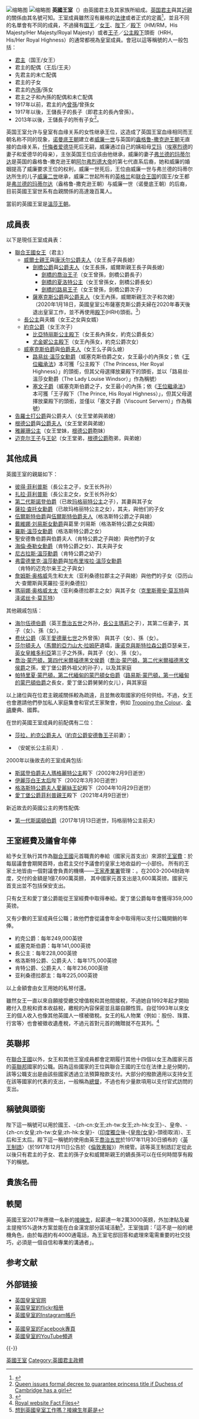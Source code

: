 {{multiple issues|
{{expert|time=2018-05-23T15:39:09+00:00}}
{{original research|time=2018-05-23T15:39:09+00:00}}
{{refimprove|time=2018-05-23T15:39:09+00:00}}
{{copyedit|time=2019-09-13T08:13:22+00:00}}
{{expand language|1=en|page=|time=2019-09-13T08:13:22+00:00}}
}}
{{noteTA
|G1=PoliticiansUK 
|G2=UK Places
|1=zh-cn:国王的演讲;zh-hk:皇上無話兒; zh-tw:王者之聲：宣戰時刻;
|2=zh-cn:官方肖像; zh-tw:正式肖像; zh-hk:官式畫像; zh-sg:官式画像;
}}
{{British Royal Family}}
{{PoliticsUK}}
<!--[[File:British_Royal_Family_1.jpg|thumb]]典禮後在[[白金漢宮|白金漢宮]]的平台上]]-->
[[File:Royal_Coat_of_Arms_of_the_United_Kingdom_(Both_Realms).svg|缩略图]]
[[File:The_British_royal_family_on_the_balcony_of_Buckingham_Palace.JPG|缩略图]]
'''英國王室'''（{{lang-en|British Royal Family}}）由英國君主及其家族所組成。[[英国君主|英国君主]]與其[[親屬|近親]]的關係由其名號可知。王室成員雖然沒有嚴格的[[法律|法律]]或者正式的定義<ref>{{Cite web|url=http://www.heraldica.org/faqs/britfaq.html#p2-2|title=royalty FAQ: British royalty and nobility|accessdate=2018-05-23|work=www.heraldica.org|archive-date=2009-06-03|archive-url=https://web.archive.org/web/20090603221853/http://www.heraldica.org/faqs/britfaq.html#p2-2|dead-url=no}}</ref>，並且不同的名單會有不同的成員，不過擁有[[国王|国王]]／[[女王|女王]]、[[陛下|陛下]]／[[殿下|殿下]]（HM/RM，His Majesty/Her Majesty/Royal Majesty）或者[[王子|王子]]／[[公主|公主]][[殿下|殿下]]頭銜（HRH，His/Her Royal Highness）的通常都視為皇室成員。會冠以這等稱號的人一般包括：
*[[英国君主|君主]]（国王/女王）
*君主的配偶（王后/王夫）
*先君主的未亡配偶
*君主的子女
*君主的[[內孫|內孫]]/孫女
*君主之子和內孫的配偶和未亡配偶
*1917年以前，君主的內[[曾孫|曾孫]]/曾孫女
*1917年以後，王儲長子的長子（即君主的長內曾孫）。
*2013年以後，王儲長子的所有子女<ref>[https://www.telegraph.co.uk/news/uknews/kate-middleton/9791703/Queen-issues-formal-decree-to-guarantee-princess-title-if-Duchess-of-Cambridge-has-a-girl.html/ Queen issues formal decree to guarantee princess title if Duchess of Cambridge has a girl]</ref>。

英国王室允许与皇室有血缘关系的女性继承王位，这造成了英国王室血缘相同而王朝名称不同的现象，[[诺曼底王朝|诺曼底王朝]]建立者[[威廉一世_(英格兰)|威廉一世]]与英国的[[盎格鲁-撒克逊英格兰|盎格鲁-撒克逊王朝]]无直接的血缘关系，[[懺悔者愛德華|忏悔者爱德华]]死后无嗣，威廉通过自己的姨祖母[[諾曼第的愛瑪|艾玛]]（[[決策無方者埃塞爾雷德|埃塞烈德]]的妻子和爱德华的母亲），主张英国王位应该由他继承，威廉的妻子[[弗兰德的玛蒂尔达|弗兰德的玛蒂尔达]]是英国的盎格鲁-撒克逊王朝[[阿佛烈大帝|阿尔弗烈德大帝]]的第七代直系后裔，她和威廉的婚姻提高了威廉要求王位的权利，威廉一世死后，王位由威廉一世与弗兰德的玛蒂尔达所生的儿子[[威廉二世_(英格蘭)|威廉二世]]继承，威廉二世起所有的[[英格兰|英格兰]]和[[联合王国|联合王国]]的国王/女王都是[[弗兰德的玛蒂尔达|弗兰德的玛蒂尔达]]（盎格鲁-撒克逊王朝）与威廉一世（诺曼底王朝）的后裔，目前英國王室世系有血親關係的高達幾百萬人。

當前的英國王室是[[溫莎王朝|溫莎王朝]]。

==成員表==
以下是現任王室成員表：
*[[伊丽莎白二世|聯合王國女王]]（君主）
**[[威爾斯親王查爾斯|威爾士親王]]與[[康沃爾公爵夫人卡蜜拉|康沃尔公爵夫人]]（女王長子與長媳）
***[[威廉王子_(劍橋公爵)|劍橋公爵]]與[[凱薩琳_(劍橋公爵夫人)|公爵夫人]]（女王長孫，威爾斯親王長子與長媳）
****[[喬治王子_(劍橋)|劍橋的喬治王子]]（女王曾孫，劍橋公爵長子）
****[[劍橋夏洛特公主|劍橋的夏洛特公主]]（女王曾孫女，劍橋公爵長女）
****[[路易王子_(劍橋)|劍橋的路易王子]]（女王曾孫，劍橋公爵次子）
***[[薩塞克斯公爵哈里王子|薩塞克斯公爵]]與[[薩塞克斯公爵夫人梅根|公爵夫人]]（女王內孫，威爾斯親王次子和次媳）（2020年1月18日，英國皇室公布薩塞克斯公爵夫婦在2020年春天後退出皇室工作，並不再使用[[殿下|殿下]](HRH)頭銜。<ref>{{cite web|url= https://www.royal.uk/statement-her-majesty-queen-0|title= Statement from Her Majesty The Queen|publisher= The Royal Household|date= 2020-01-18|quote= The Sussexes will not use their HRH titles as they are no longer working members of the Royal Family.|accessdate= 2020-01-20|archive-date= 2020-04-07|archive-url= https://web.archive.org/web/20200407133336/https://www.royal.uk/statement-her-majesty-queen-0|dead-url= no}}</ref>）
**[[安妮长公主|長公主]]與夫婿{{tsl|en|Timothy Laurence|提莫西·劳倫斯}}（女王之女與女婿）
**[[約克公爵安德魯王子|約克公爵]]（女王次子）
***[[比亚特丽斯郡主_(约克)|比亞特丽斯公主殿下]]（女王長內孫女，約克公爵長女）
***[[尤金妮公主_(布林斯班克夫人)|尤金妮公主殿下]]（女王內孫女，約克公爵次女）
**[[威塞克斯伯爵爱德华王子|威塞克斯伯爵]]與[[威塞克斯伯爵夫人蘇菲|伯爵夫人]]（女王么子與么媳）
***[[路易絲·溫莎女勳爵|路易丝·溫莎女勳爵]]（威塞克斯伯爵之女，女王最小的內孫女；依《[[英國王位繼承|王位繼承法]]》本可獲「公主殿下（The Princess, Her Royal Highness）」的頭銜，但其父母選擇放棄殿下的頭銜，並以「路易丝·溫莎女勳爵（The Lady Louise Windsor）」作為稱號）
***[[塞文子爵|塞文子爵]]（威塞克斯伯爵之子，女王最小的內孫；依《[[英國王位繼承|王位繼承法]]》本可獲「王子殿下（The Prince, His Royal Highness）」，但其父母選擇放棄殿下的頭銜，並僅以「塞文子爵（Viscount Servern）」作為稱號）
*[[告羅士打公爵理察王子|告羅士打公爵]]與公爵夫人（女王堂弟與弟媳）
*[[肯特公爵愛德華親王|根德公爵]]與[[嘉芙蓮_(根德公爵夫人)|公爵夫人]]（女王堂弟與弟媳）
*[[雅麗珊郡主_(歐志偉爵士夫人)|雅麗珊公主]]（女王堂妹，[[愛德華親王_(根德公爵)|根德公爵]]胞妹）
*[[迈克尔王子|迈克尔王子]]与[[根德米高王妃|王妃]]（女王堂弟，[[愛德華親王_(根德公爵)|根德公爵]]胞弟，與弟媳）

==其他成員==
英國王室的親屬如下：
*[[彼得·菲利浦斯|彼得·菲利普斯]]（長公主之子，女王长外孙）
*[[扎拉·菲利普斯|扎拉·菲利普斯]]（長公主之女，女王长外孙女）
*[[第二代斯諾登伯爵大衛·阿姆斯特朗-瓊斯|第二代斯諾登伯爵]]（已故[[瑪嘉烈公主_(斯諾登伯爵夫人)|玛格丽特公主]]之子），其妻與其子女
*[[薩拉·查托女勳爵|薩拉·查托女勳爵]]（已故玛格丽特公主之女），其夫，與他们的子女
*[[亞力山大·溫莎,伍爾斯特伯爵|伍爾斯特伯爵]]與[[克萊兒·溫莎,_伍爾斯特伯爵夫人|伍爾斯特伯爵夫人]]（格洛斯特公爵之子與媳）
*[[戴維娜·刘易斯女勳爵|戴維娜·刘易斯女勳爵]]與葛里·刘易斯（格洛斯特公爵之女與婿）
* [[羅斯·溫莎女勳爵|羅斯·溫莎女勳爵]]（格洛斯特公爵之女）
*聖安德魯伯爵與伯爵夫人（肯特公爵之子與媳）與他們的子女
*[[海倫·泰勒女勳爵|海倫·泰勒女勳爵]]（肯特公爵之女）、其夫與子女
*[[尼古拉斯·溫莎勳爵|尼古拉斯·溫莎勳爵]]（肯特公爵之幼子）
*[[腓特列·溫莎勳爵|弗雷德里克·溫莎勳爵]]與[[加布里埃拉·溫莎女勳爵|加布里埃拉·溫莎女勳爵]]（肯特的迈克尔亲王之子與女）
*[[詹姆斯·奥格威|詹姆斯·奥格威]]先生和太太（亚利桑德拉郡主之子與媳）與他們的子女（亞历山大·查爾斯與芙羅拉·亚利桑德拉）
*[[瑪丽娜·奥格威|瑪丽娜·奥格威太太]]（亚利桑德拉郡主之女）與其子女（[[克里斯蒂安·莫瓦特|克里斯蒂安·莫瓦特]]與[[泽诺丝卡·莫瓦特|泽诺丝卡·莫瓦特]]）

其他親戚包括：

*[[喬治·拉斯凯尔斯，海尔伍德伯爵七世|海尔伍德伯爵]]（英王[[喬治五世|喬治五世]]之外孙，[[瑪莉公主,_長公主兼海塢女伯爵|長公主瑪莉]]之子），其第二任妻子，其子（女）、孫（女）。
*[[詹姆士·卡内基，费伏公爵三世|费伏公爵]]（英王[[愛德華七世|愛德華七世]]之外曾孫） 與其子（女）、孫（女）。
*[[芙羅拉·弗拉瑟,莎尔頓夫人二十一世|莎尔頓夫人]]（[[馬爾的亞力山大·拉姆萨|馬爾的亞力山大·拉姆萨]]遺孀，[[康诺克與斯特拉森公爵|康诺克與斯特拉森公爵]]亞瑟亲王，[[维多利亚_(英国君主)|英女皇維多利亞]]第三子之外孫，與其子（女）、孫（女）。
*[[喬治·蒙巴頓，第四代米爾福德黑文侯爵|喬治·蒙巴頓，第四代米爾福德黑文侯爵]]（[[喬治·蒙巴頓，第二代米爾福德黑文侯爵|喬治·蒙巴頓，第二代米爾福德黑文侯爵]]之孫，爱丁堡公爵外祖父的孙子），以及其家庭
*[[帕特里夏·蒙巴頓，第二代緬甸的蒙巴頓女伯爵|帕特里夏·蒙巴頓，第二代緬甸的蒙巴頓女伯爵]]（[[第一代緬甸的蒙巴頓伯爵路易斯·蒙巴頓|路易斯·蒙巴頓，第一代緬甸的蒙巴頓伯爵]]之長女，愛丁堡公爵舅舅的女儿），與其家庭

以上諸位與在位君主親戚關係較為疏遠，且並無收取國家的任何供给。不過，女王也會邀請他們參加私人家庭集會和官式王家聚會，例如 [[Trooping_the_Colour|Trooping the Colour]]、[[金禧|金禧]]慶典、國葬。

在世的英國王室成員的前配偶有二位：

*[[莎拉·佛格森|莎拉，約克公爵夫人]]（[[約克公爵安德魯王子|約克公爵安德魯王子]]前妻）；
*{{tsl|en|Mark Phillips|馬克·菲力普斯}}（安妮长公主前夫）.

2000年以後故去的王室成員包括:
* [[瑪嘉烈公主_(斯諾登伯爵夫人)|斯諾登伯爵夫人瑪格麗特公主]]殿下（2002年2月9日逝世）
* [[伊麗莎白·鮑斯-萊昂|伊麗莎白王太后]]陛下（2002年3月30日逝世）
* [[愛麗斯王妃_(格洛斯特公爵夫人)|格洛斯特公爵夫人愛麗絲王妃]]殿下（2004年10月29日逝世）
* [[愛丁堡公爵菲利普親王|愛丁堡公爵菲利普親王]]殿下（2021年4月9日逝世）

新近故去的英國公主的男性配偶:
*[[第一代斯诺登伯爵安东尼·阿姆斯特朗-琼斯|第一代斯諾頓伯爵]]（2017年1月13日逝世，玛格丽特公主前夫）

==王室經費及議會年俸==
給予女王執行其作為[[英國|聯合王國]]元首職責的奉給（國家元首支出）來源於[[王室費|王室費]]：於每屆議會會期開首時，由君主交付予議會的皇家土地收益的一小部份。 所有的王家土地皆由一個對議會負責的機構——[[王家產業署|王家產業署]]管理：。在2003-2004財政年度，交付的金額是1億7,690萬英鎊， 其中國家元首支出是3,600萬英镑。國家元首支出並不包括保安支出。

只有女王和愛丁堡公爵能從王室經費中取得奉給。愛丁堡公爵每年會獲得359,000英镑。

又有少數的王室成員任公職；故他們會從議會年金中取得用以支付公職開銷的年俸。
* 約克公爵：每年249,000英镑
* 威塞克斯伯爵：每年141,000英镑
* 長公主：每年228,000英镑
* 格洛斯特公爵、公爵夫人：每年175,000英镑
* 肯特公爵、公爵夫人：每年236,000英镑
* 亚利桑德拉郡主：每年225,000英镑

以上金額會由女王用她的私帑付還。

雖然女王一直以來自願接受繳交增值稅和其他間接稅，不過她自1992年起才開始繳付入息稅和資本收益稅，繳稅的內容保密並且屬自願性質。自從1993年以來女王的個人收入也像其他英國人一樣被徵稅。女王的私人物業〈例如：股份、珠寶、行宮等〉也會被徵收遺產稅，不過元首對元首的餽贈就不在其列。<ref>[http://www.royal.gov.uk/output/page4237.asp Royal website Fact Files]</ref>

==英聯邦==
在[[英国|聯合王國]]以外，女王和其他王室成員都會定期履行其他十四個以女王為國家元首的[[英联邦|英聯邦]]國家的公職。因為這些國家的王位與聯合王國的王位在法律上是分開的，該等公職支出是由該些國家透過立法預算撥款支付。大部分的撥款適用以支持女王在該等國家的代表的支出，一般稱為[[总督#外國的總督|總督]]，不過也有少量款項用以支付官式訪問的支出。

==稱號與頭銜==
陛下這一稱號可以用於國王、-{zh-cn:女王;zh-tw:女王;zh-hk:女王}-、皇帝、-{zh-cn:女皇;zh-tw:女皇;zh-hk:女皇}-（[[印度獨立|印度獨立]]後-{[[印度皇帝|皇帝/女皇]]}-頭銜取消）、王后和王太后。殿下這一稱號的使用由英王[[乔治五世|喬治五世]]於1917年11月30日頒布的〈[[英王制誥|英王制誥]]〉（於1917年12月11日公告於《[[倫敦憲報|倫敦憲報]]》）所規管。該等英王制誥訂定從此以後只有君主的子女、君主的孫子女和威爾斯親王的嫡長孫可以在任何時間享有殿下的稱號。

==貴族名冊==
==軼聞==
英國王室2017年應徵一名新的[[接線生|接線生]]，起薪達一年2萬3000英鎊，外加津貼及雇主提撥15%退休方案並能在白金漢宮部分區域活動<ref>[http://www.chinatimes.com/realtimenews/20170406001052-260408 想到英國皇室工作嗎？接線生年薪是]</ref>，王室強調：「這不是一般的總機角色，由於每週約有4000通電話，為王室宅邸回答和處理來電需重要的社交技巧，必須是一個自信和專業的溝通者」。

==参考文献==
{{reflist}}

== 外部链接 ==
* [https://www.royal.uk/ 英国皇室官网]
* [http://www.flickr.com/photos/britishmonarchy/ 英国皇室的flickr相册]
*[https://instagram.com/theroyalfamily 英國皇室的Instagram帳戶]
* {{Twitter|RoyalFamily}}
*[https://m.facebook.com/TheBritishMonarchy/ 英國皇室的Facebook專頁]
*[https://youtube.com/c/TheRoyalFamilyChannel 英國皇室的YouTube頻道]

{{-}}
{{欧洲题目|王室}}
{{英国君主}}
{{英国王室头衔}}
{{英联邦}}

[[Category:英國王室|]]
[[Category:英國君主政體|Category:英國君主政體]]